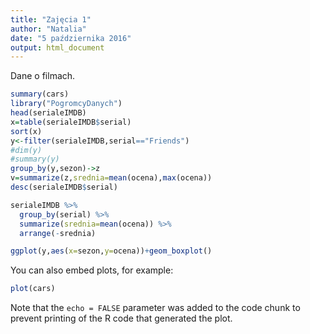 ```yaml
---
title: "Zajęcia 1"
author: "Natalia"
date: "5 października 2016"
output: html_document
---
```

Dane o filmach.




```r
summary(cars)
library("PogromcyDanych")
head(serialeIMDB)
x=table(serialeIMDB$serial)
sort(x)
y<-filter(serialeIMDB,serial=="Friends")
#dim(y)
#summary(y)
group_by(y,sezon)->z
v=summarize(z,srednia=mean(ocena),max(ocena))
desc(serialeIMDB$serial)

serialeIMDB %>% 
  group_by(serial) %>% 
  summarize(srednia=mean(ocena)) %>% 
  arrange(-srednia)

ggplot(y,aes(x=sezon,y=ocena))+geom_boxplot()

```

You can also embed plots, for example:

```r
plot(cars)
```

Note that the `echo = FALSE` parameter was added to the code chunk to prevent printing of the R code that generated the plot.













